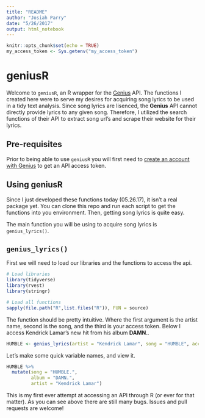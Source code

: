 ```yaml
---
title: "README"
author: "Josiah Parry"
date: "5/26/2017"
output: html_notebook
---
```


```r
knitr::opts_chunk$set(echo = TRUE)
my_access_token <- Sys.getenv("my_access_token")
```

# geniusR

Welcome to `geniusR`, an R wrapper for the [Genius](https://genius.com/Genius-about-genius-annotated) API. The functions I created here were to serve my desires for acquiring song lyrics to be used in a tidy text analysis. Since song lyrics are lisenced, the **Genius** API cannot directly provide lyrics to any given song. Therefore, I utilized the search functions of their API to extract song url's and scrape their website for their lyrics. 

## Pre-requisites

Prior to being able to use `geniusR` you will first need to [create an account with Genius](https://docs.genius.com/) to get an API access token. 

## Using geniusR

Since I just developed these functions today (05.26.17), it isn't a real package yet. You can clone this repo and run each script to get the functions into you environment. Then, getting song lyrics is quite easy.

The main function you will be using to acquire song lyrics is `genius_lyrics()`.

## `genius_lyrics()`

First we will need to load our libraries and the functions to access the api. 
```r
# Load libraries
library(tidyverse)
library(rvest)
library(stringr)

# Load all functions
sapply(file.path("R",list.files("R")), FUN = source)
```

The function should be pretty intuitive. Where the first argument is the artist name, second is the song, and the third is your access token. Below I access Kendrick Lamar's new hit from his album **DAMN.**. 

```r
HUMBLE <- genius_lyrics(artist = "Kendrick Lamar", song = "HUMBLE", access_token = Sys.getenv("my_access_token"))
```

Let's make some quick variable names, and view it. 

```r
HUMBLE %>%
  mutate(song = "HUMBLE.", 
         album = "DAMN.",
         artist = "Kendrick Lamar")
```

This is my first ever attempt at accessing an API through R (or ever for that matter). As you can see above there are still many bugs. Issues and pull requests are welcome!